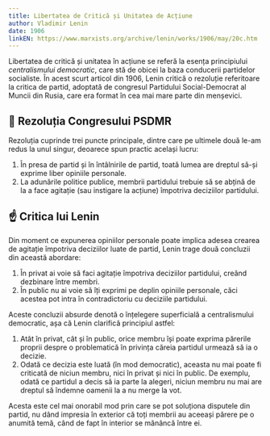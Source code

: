 ```yaml
---
title: Libertatea de Critică și Unitatea de Acțiune
author: Vladimir Lenin
date: 1906
linkEN: https://www.marxists.org/archive/lenin/works/1906/may/20c.htm
---
```


Libertatea de critică și unitatea în acțiune se referă la esența principiului _centralismului democratic_, care stă de obicei la baza conducerii partidelor socialiste. În acest scurt articol din 1906, Lenin critică o rezoluție referitoare la critica de partid, adoptată de congresul Partidului Social-Democrat al Muncii din Rusia, care era format în cea mai mare parte din menșevici.

## 📰 Rezoluția Congresului PSDMR

Rezoluția cuprinde trei puncte principale, dintre care pe ultimele două le-am redus la unul singur, deoarece spun practic același lucru:

1. În presa de partid și în întâlnirile de partid, toată lumea are dreptul să-și exprime liber opiniile personale.
2. La adunările politice publice, membrii partidului trebuie să se abțină de la a face agitație (sau instigare la acțiune) împotriva deciziilor partidului.

## ☝️ Critica lui Lenin

Din moment ce expunerea opiniilor personale poate implica adesea crearea de agitație împotriva deciziilor luate de partid, Lenin trage două concluzii din această abordare:

1. În privat ai voie să faci agitație împotriva deciziilor partidului, creând dezbinare între membri.
2. În public nu ai voie să îți exprimi pe deplin opiniile personale, căci acestea pot intra în contradictoriu cu deciziile partidului.

Aceste concluzii absurde denotă o înțelegere superficială a centralismului democratic, așa că Lenin clarifică principiul astfel:

1. Atât în privat, cât și în public, orice membru își poate exprima părerile proprii despre o problematică în privința căreia partidul urmează să ia o decizie.
2. Odată ce decizia este luată (în mod democratic), aceasta nu mai poate fi criticată de niciun membru, nici în privat și nici în public. De exemplu, odată ce partidul a decis să ia parte la alegeri, niciun membru nu mai are dreptul să îndemne oamenii la a nu merge la vot.

Acesta este cel mai onorabil mod prin care se pot soluționa disputele din partid, nu dând impresia în exterior că toți membrii au aceeași părere pe o anumită temă, când de fapt în interior se mănâncă între ei.
